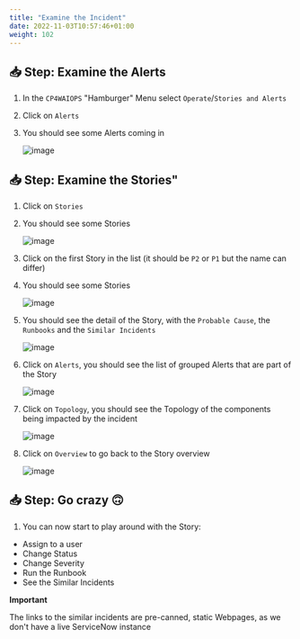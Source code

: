 ```yaml
---
title: "Examine the Incident"
date: 2022-11-03T10:57:46+01:00
weight: 102
---
```




## 📥 Step: Examine the Alerts



1. In the `CP4WAIOPS` "Hamburger" Menu select `Operate`/`Stories and Alerts`

1. Click on `Alerts`

1. You should see some Alerts coming in 

	![image](/images/48_check.png)


## 📥 Step: Examine the Stories"

1. Click on `Stories`

1. You should see some Stories

	![image](/images/49_check.png)

1. Click on the first Story in the list (it should be `P2` or `P1` but the name can differ)

1. You should see some Stories

	![image](/images/49_check.png)

1. You should see the detail of the Story, with the `Probable Cause`, the `Runbooks` and the `Similar Incidents`

	![image](/images/50_check.png)

1. Click on `Alerts`, you should see the list of grouped Alerts that are part of the Story

	![image](/images/51_check.png)

1. Click on `Topology`, you should see the Topology of the components being impacted by the incident

	![image](/images/52_check.png)
	
1. Click on `Overview` to go back to the Story overview

	![image](/images/50_check.png)


## 📥 Step: Go crazy 🙃


1. You can now start to play around with the Story:

* Assign to a user
* Change Status
* Change Severity
* Run the Runbook
* See the Similar Incidents



<InlineNotification kind="error"> 

**Important**

The links to the similar incidents are pre-canned, static Webpages, as we don't have a live ServiceNow instance

</InlineNotification>

